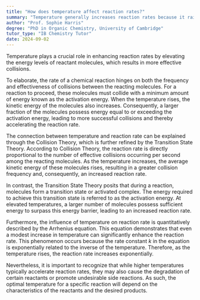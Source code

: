 ```yaml
---
title: "How does temperature affect reaction rates?"
summary: "Temperature generally increases reaction rates because it raises the energy levels of reactant molecules, leading to more effective collisions."
author: "Prof. Sophie Harris"
degree: "PhD in Organic Chemistry, University of Cambridge"
tutor_type: "IB Chemistry Tutor"
date: 2024-09-02
---
```


Temperature plays a crucial role in enhancing reaction rates by elevating the energy levels of reactant molecules, which results in more effective collisions.

To elaborate, the rate of a chemical reaction hinges on both the frequency and effectiveness of collisions between the reacting molecules. For a reaction to proceed, these molecules must collide with a minimum amount of energy known as the activation energy. When the temperature rises, the kinetic energy of the molecules also increases. Consequently, a larger fraction of the molecules possess energy equal to or exceeding the activation energy, leading to more successful collisions and thereby accelerating the reaction rate.

The connection between temperature and reaction rate can be explained through the Collision Theory, which is further refined by the Transition State Theory. According to Collision Theory, the reaction rate is directly proportional to the number of effective collisions occurring per second among the reacting molecules. As the temperature increases, the average kinetic energy of these molecules rises, resulting in a greater collision frequency and, consequently, an increased reaction rate.

In contrast, the Transition State Theory posits that during a reaction, molecules form a transition state or activated complex. The energy required to achieve this transition state is referred to as the activation energy. At elevated temperatures, a larger number of molecules possess sufficient energy to surpass this energy barrier, leading to an increased reaction rate.

Furthermore, the influence of temperature on reaction rate is quantitatively described by the Arrhenius equation. This equation demonstrates that even a modest increase in temperature can significantly enhance the reaction rate. This phenomenon occurs because the rate constant $k$ in the equation is exponentially related to the inverse of the temperature. Therefore, as the temperature rises, the reaction rate increases exponentially.

Nevertheless, it is important to recognize that while higher temperatures typically accelerate reaction rates, they may also cause the degradation of certain reactants or promote undesirable side reactions. As such, the optimal temperature for a specific reaction will depend on the characteristics of the reactants and the desired products.
    